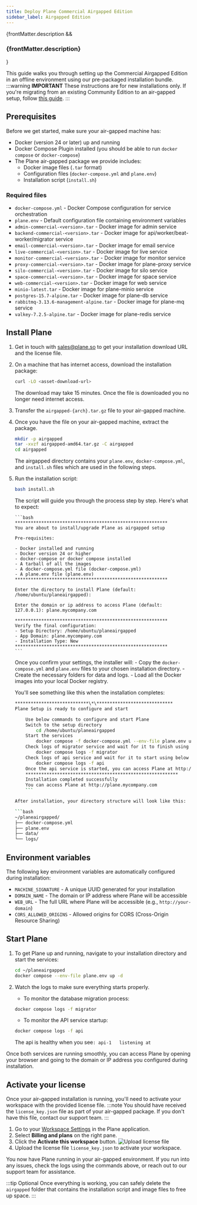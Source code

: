 ```yaml
---
title: Deploy Plane Commercial Airgapped Edition
sidebar_label: Airgapped Edition
---
```


{frontMatter.description && <h3 class="description">{frontMatter.description}</h3>}

This guide walks you through setting up the Commercial Airgapped Edition in an offline environment using our pre-packaged installation bundle.
:::warning
**IMPORTANT**
These instructions are for new installations only. If you're migrating from an existing Community Edition to an air-gapped setup, follow [this guide](/self-hosting/manage/upgrade/community-to-airgapped).
:::

## Prerequisites

Before we get started, make sure your air-gapped machine has:

- Docker (version 24 or later) up and running
- Docker Compose Plugin installed (you should be able to run `docker compose` or `docker-compose`)
- The Plane air-gapped package we provide includes:
  - Docker image files (`.tar` format)
  - Configuration files (`docker-compose.yml` and `plane.env`)
  - Installation script (`install.sh`)

### Required files

- `docker-compose.yml` - Docker Compose configuration for service orchestration
- `plane.env` - Default configuration file containing environment variables
- `admin-commercial-<version>.tar` - Docker image for admin service
- `backend-commercial-<version>.tar` - Docker image for api/worker/beat-worker/migrator service
- `email-commercial-<version>.tar` - Docker image for email service
- `live-commercial-<version>.tar` - Docker image for live service
- `monitor-commercial-<version>.tar` - Docker image for monitor service
- `proxy-commercial-<version>.tar` - Docker image for plane-proxy service
- `silo-commercial-<version>.tar` - Docker image for silo service
- `space-commercial-<version>.tar` - Docker image for space service
- `web-commercial-<version>.tar` - Docker image for web service
- `minio-latest.tar` - Docker image for plane-minio service
- `postgres-15.7-alpine.tar` - Docker image for plane-db service
- `rabbitmq-3.13.6-management-alpine.tar` - Docker image for plane-mq service
- `valkey-7.2.5-alpine.tar` - Docker image for plane-redis service

## Install Plane

1.  Get in touch with sales@plane.so to get your installation download URL and the license file.

2.  On a machine that has internet access, download the installation package:

    ```bash
    curl -LO <asset-download-url>
    ```

    The download may take 15 minutes. Once the file is downloaded you no longer need internet access.

3.  Transfer the `airgapped-{arch}.tar.gz` file to your air-gapped machine.

4.  Once you have the file on your air-gapped machine, extract the package.

    ```bash
    mkdir -p airgapped
    tar -xvzf airgapped-amd64.tar.gz -C airgapped
    cd airgapped
    ```

    The airgapped directory contains your `plane.env`, `docker-compose.yml`, and `install.sh` files which are used in the following steps.

5.  Run the installation script:

    ```bash
    bash install.sh
    ```

    The script will guide you through the process step by step. Here's what to expect:

        ```bash
        **********************************************************
        You are about to install/upgrade Plane as airgapped setup

        Pre-requisites:

        - Docker installed and running
        - Docker version 24 or higher
        - docker-compose or docker compose installed
        - A tarball of all the images
        - A docker-compose.yml file (docker-compose.yml)
        - A plane.env file (plane.env)
        **********************************************************

        Enter the directory to install Plane (default: /home/ubuntu/planeairgapped):

        Enter the domain or ip address to access Plane (default: 127.0.0.1): plane.mycompany.com

        **********************************************************
        Verify the final configuration:
        - Setup Directory: /home/ubuntu/planeairgapped
        - App Domain: plane.mycompany.com
        - Installation Type: New
        **********************************************************
        ```

    Once you confirm your settings, the installer will: - Copy the `docker-compose.yml` and `plane.env` files to your chosen installation directory. - Create the necessary folders for data and logs. - Load all the Docker images into your local Docker registry.

    You'll see something like this when the installation completes:

    ````bash
    ****************************\*\*****************************
    Plane Setup is ready to configure and start

        Use below commands to configure and start Plane
        Switch to the setup directory
            cd /home/ubuntu/planeairgapped
        Start the services
            docker compose -f docker-compose.yml --env-file plane.env up -d
        Check logs of migrator service and wait for it to finish using below command
            docker compose logs -f migrator
        Check logs of api service and wait for it to start using below command
            docker compose logs -f api
        Once the api service is started, you can access Plane at http://plane.mycompany.com
        **********************************************************
        Installation completed successfully
        You can access Plane at http://plane.mycompany.com
        ```

    After installation, your directory structure will look like this:

    ```bash
    ~/planeairgapped/
    ├── docker-compose.yml
    ├── plane.env
    ├── data/
    └── logs/
    ````

## Environment variables

The following key environment variables are automatically configured during installation:

- `MACHINE_SIGNATURE` - A unique UUID generated for your installation
- `DOMAIN_NAME` - The domain or IP address where Plane will be accessible
- `WEB_URL` - The full URL where Plane will be accessible (e.g., `http://your-domain`)
- `CORS_ALLOWED_ORIGINS` - Allowed origins for CORS (Cross-Origin Resource Sharing)

## Start Plane

1. To get Plane up and running, navigate to your installation directory and start the services:

   ```bash
   cd ~/planeairgapped
   docker compose --env-file plane.env up -d
   ```

2. Watch the logs to make sure everything starts properly.
   - To monitor the database migration process:

   ```bash
   docker compose logs -f migrator
   ```

   - To monitor the API service startup:

   ```bash
   docker compose logs -f api
   ```

   The api is healthy when you see`: api-1   listening at`

Once both services are running smoothly, you can access Plane by opening your browser and going to the domain or IP address you configured during installation.

## Activate your license

Once your air-gapped installation is running, you'll need to activate your workspace with the provided license file.
:::note
You should have received the `license_key.json` file as part of your air-gapped package. If you don't have this file, contact our support team.
:::

1. Go to your [Workspace Settings](https://docs.plane.so/core-concepts/workspaces/overview#workspace-settings) in the Plane application.
2. Select **Billing and plans** on the right pane.
3. Click the **Activate this workspace** button.
   ![Upload license file](/images/activate-license/upload-airgapped-license-file.webp)
4. Upload the license file `license_key.json` to activate your workspace.

You now have Plane running in your air-gapped environment. If you run into any issues, check the logs using the commands above, or reach out to our support team for assistance.

:::tip Optional
Once everything is working, you can safely delete the `airgapped` folder that contains the installation script and image files to free up space.
:::
